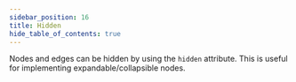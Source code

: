```yaml
---
sidebar_position: 16
title: Hidden
hide_table_of_contents: true
---
```



Nodes and edges can be hidden by using the `hidden` attribute. This is useful for implementing expandable/collapsible nodes.

<ExampleViewer example="Hidden" />
